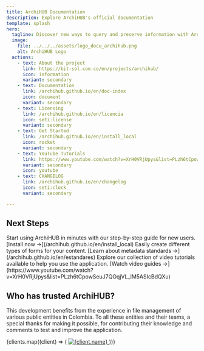 ```yaml
---
title: ArchiHUB Documentation
description: Explore ArchiHUB's official documentation
template: splash
hero:
  tagline: Discover new ways to query and preserve information with ArchiHUB. Explore the project and learn how to start building lasting and accessible digital archives.
  image:
    file: ../../../assets/logo_docu_archihub.png
    alt: ArchiHUB Logo
  actions:
    - text: About the project
      link: https://bit-sol.com.co/en/projects/archihub/
      icon: information
      variant: secondary
    - text: Documentation
      link: /archihub.github.io/en/doc-index
      icon: document
      variant: secondary
    - text: Licensing
      link: /archihub.github.io/en/licencia
      icon: seti:license
      variant: secondary
    - text: Get Started
      link: /archihub.github.io/en/install_local
      icon: rocket
      variant: secondary
    - text: YouTube Tutorials
      link: https://www.youtube.com/watch?v=XrH0VRjUpys&list=PLzh6tCpowSeuJ7QOqjVL_lM5ASIcBdQXu
      variant: secondary
      icon: youtube
    - text: CHANGELOG
      link: /archihub.github.io/en/changelog
      icon: seti:clock
      variant: secondary

---
```



## Next Steps
<CardGrid stagger>
  <Card title="Quick Start Guide" icon="rocket">
    Start using ArchiHUB in minutes with our step-by-step guide for new users. [Install now →](/archihub.github.io/en/install_local)
  </Card>
  <Card title="Metadata Standards" icon="star">
    Easily create different types of forms for your content. [Learn about metadata standards →](/archihub.github.io/en/estandares)
  </Card>
  <Card title="Video Guides" icon="youtube">
    Explore our collection of video tutorials available to help you use the application. [Watch video guides →](https://www.youtube.com/watch?v=XrH0VRjUpys&list=PLzh6tCpowSeuJ7QOqjVL_lM5ASIcBdQXu)
  </Card>
</CardGrid>

## Who has trusted ArchiHUB?

This development benefits from the experience in file management of various public entities in Colombia. To all these entities and their teams, a special thanks for making it possible, for contributing their knowledge and comments to test and improve the application.

<section className="clients">
  {clients.map((client) => (
    <a key={client.name} href={client.link} target="_blank" rel="noopener noreferrer" className="client">
      <img src={client.logo} alt={client.name} />
    </a>
  ))}
</section>
